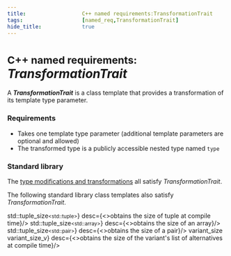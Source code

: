 ```yaml
---
title:                  C++ named requirements:TransformationTrait    
tags:                   [named_req,TransformationTrait]
hide_title:             true
---
```



# <Since v='cpp11'><small>C++ named requirements:</small> *TransformationTrait*</Since>

A ***TransformationTrait*** is a class template that provides a transformation of its template type parameter.

### Requirements
* Takes one template type parameter (additional template parameters are optional and allowed)
* The transformed type is a publicly accessible nested type named `type`

### Standard library
The [type modifications and transformations](/docs/std/types#Type_modifications) all satisfy *TransformationTrait*.

The following standard library class templates also satisfy *TransformationTrait*.

<SymbolTable noTraits>
    <Symbol autoLink linkName="/docs/std/utility/tuple/tuple_size"              name={<>std::tuple_size<small>&lt;std::tuple&gt;</small><Version v='cpp11'></Version></>} desc={<>obtains the size of tuple at compile time</>}/>
    <Symbol autoLink linkName="/docs/std/container/array/tuple_size"            name={<>std::tuple_size<small>&lt;std::array&gt;</small><Version v='cpp11'></Version></>} desc={<>obtains the size of an array</>}/>
    <Symbol autoLink linkName="/docs/std/utility/pair/tuple_size"               name={<>std::tuple_size<small>&lt;std::pair&gt;</small><Version v='cpp11'></Version></>}  desc={<>obtains the size of a pair</>}/>
    <Symbol autoLink linkName="/docs/std/utility/variant/variant_size"          name={<>variant_size<br/>variant_size_v<Version v='cpp17'></Version></>}                  desc={<>obtains the size of the variant's list of alternatives at compile time</>}/>
</SymbolTable>